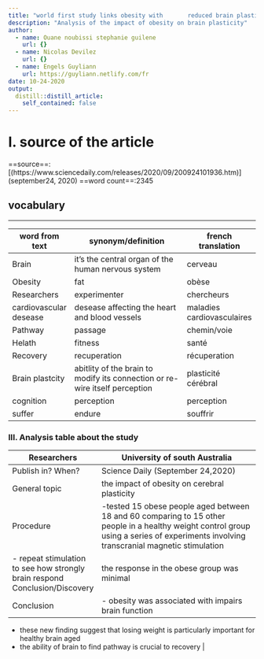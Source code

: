 ```yaml
---
title: "world first study links obesity with       reduced brain plasticity"
description: "Analysis of the impact of obesity on brain plasticity"
author:
  - name: Ouane noubissi stephanie guilene
    url: {}
  - name: Nicolas Devilez
    url: {}
  - name: Engels Guyliann
    url: https://guyliann.netlify.com/fr
date: 10-24-2020
output:
  distill::distill_article:
    self_contained: false
---
```

# I. source of the article 
==source==: [(https://www.sciencedaily.com/releases/2020/09/200924101936.htm)]
(september24, 2020)
==word count==:2345

## vocabulary

_____________________________________________________
| word from text         | synonym/definition                                                          | french translation         |
| ---------------------- | --------------------------------------------------------------------------- | -------------------------- |
| Brain                  | it's the central organ of the human nervous system                          | cerveau                    |
| Obesity                | fat                                                                         | obèse                      |
| Researchers            | experimenter                                                                | chercheurs                 |
| cardiovascular desease | desease affecting the heart and blood vessels                               | maladies cardiovasculaires |
| Pathway                | passage                                                                     | chemin/voie                |
| Helath                 | fitness                                                                     | santé                      |
| Recovery               | recuperation                                                                | récuperation               |
| Brain plastcity        | abitlity of the brain to modify its connection or re-wire itself perception | plasticité cérébral        |
| cognition              | perception                                                                  | perception                 |
| suffer                 | endure                                                                      | souffrir                   |


### III. Analysis table about the study

| Researchers       | University of south Australia                                                                                                                                                                                                                                                                                      |
| ----------------- | ------------------------------------------------------------------------------------------------------------------------------------------------------------------------------------------------------------------------------------------------------------------------------------------------------------------ |
| Publish in? When? | Science Daily (September 24,2020)                                                                                                                                                                                                                                                                                  |
| General topic     | the impact of obesity on cerebral plasticity                                                                                                                                                                                                                                                                       |
| Procedure         | -tested 15 obese people aged between 18 and 60 comparing to 15 other people in a healthy weight control group using a series of experiments involving transcranial magnetic stimulation
- repeat stimulation to see how strongly brain respond Conclusion/Discovery| the response in the obese group was minimal   |
| Conclusion        | - obesity was associated with impairs brain function
- these new finding suggest that losing weight is particularly important for healthy brain aged
- the ability of brain to find pathway is crucial to recovery                                                                                                 |

